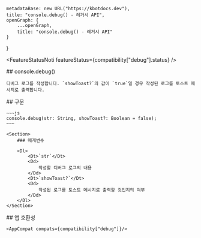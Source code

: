 
    metadataBase: new URL("https://kbotdocs.dev"),
    title: "console.debug() - 레거시 API",
    openGraph: {
        ...openGraph,
        title: "console.debug() - 레거시 API"
    }
}

<FeatureStatusNoti featureStatus={compatibility["debug"].status} />
<Section>
    ## console.debug()

    디버그 로그를 작성합니다. `showToast?`의 값이 `true`일 경우 작성된 로그를 토스트 메시지로 출력합니다.
</Section>
<Section>
    ## 구문

    ~~~js
    console.debug(str: String, showToast?: Boolean = false);
    ~~~

    <Section>
        ### 매개변수

        <Dl>
            <Dt>`str`</Dt>
            <Dd>
                작성할 디버그 로그의 내용
            </Dd>
            <Dt>`showToast?`</Dt>
            <Dd>
                작성된 로그를 토스트 메시지로 출력할 것인지의 여부
            </Dd>
        </Dl>
    </Section>
</Section>
<Section>
    ## 앱 호환성

    <AppCompat compats={compatibility["debug"]}/>
</Section>